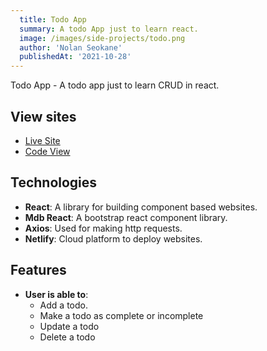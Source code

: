 ```yaml
---
  title: Todo App
  summary: A todo App just to learn react.
  image: /images/side-projects/todo.png
  author: 'Nolan Seokane'
  publishedAt: '2021-10-28'
---
```


Todo App - A todo app just to learn CRUD in react.

## View sites

- [Live Site](https://nolan-react-todo.netlify.app/)
- [Code View](https://github.com/nseokaneJHB/React-Todo-App)

## Technologies

- **React**: A library for building component based websites.
- **Mdb React**: A bootstrap react component library.
- **Axios**: Used for making http requests.
- **Netlify**: Cloud platform to deploy websites.

## Features

- **User is able to**:
  - Add a todo.
  - Make a todo as complete or incomplete
  - Update a todo
  - Delete a todo
